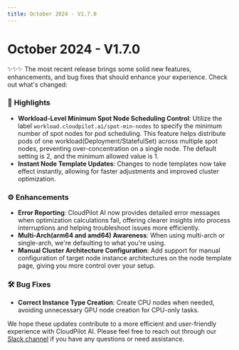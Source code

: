 ```yaml
---
title: October 2024 - V1.7.0
---
```


# October 2024 - V1.7.0

✨✨✨ The most recent release brings some solid new features, enhancements, and bug fixes that should enhance your experience. Check out what's changed:

### 🚀 **Highlights**
- **Workload-Level Minimum Spot Node Scheduling Control**: Utilize the label `workload.cloudpilot.ai/spot-min-nodes` to specify the minimum number of spot nodes for pod scheduling. This feature helps distribute pods of one workload(Deployment/StatefulSet) across multiple spot nodes, preventing over-concentration on a single node. The default setting is 2, and the minimum allowed value is 1.
- **Instant Node Template Updates**: Changes to node templates now take effect instantly, allowing for faster adjustments and improved cluster optimization.

### ⚙️ Enhancements
- **Error Reporting**: CloudPilot AI now provides detailed error messages when optimization calculations fail, offering clearer insights into process interruptions and helping troubleshoot issues more efficiently.
- **Multi-Arch(arm64 and amd64) Awareness**: When using multi-arch or single-arch, we're defaulting to what you're using.
- **Manual Cluster Architecture Configuration**: Add support for manual configuration of target node instance architectures on the node template page, giving you more control over your setup.

### 🛠️ Bug Fixes
- **Correct Instance Type Creation**: Create CPU nodes when needed, avoiding unnecessary GPU node creation for CPU-only tasks.

We hope these updates contribute to a more efficient and user-friendly experience with CloudPilot AI. Please feel free to reach out through our [Slack channel](https://app.slack.com/client/T073TAAS5FW/C073J7ECB9C) if you have any questions or need assistance.
